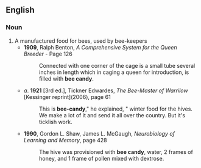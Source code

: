 ==English==
===Noun===
{{en-noun|sg=[[bee]] [[candy]]|bee candies}}
# A manufactured food for bees, used by bee-keepers
#*'''1909''', Ralph Benton, ''A Comprehensive System for the Queen Breeder'' - Page 126
#*:Connected with one corner of the cage is a small tube several inches in length which in caging a queen for introduction, is filled with '''bee candy'''.
#*''a''. '''1921''' [3rd ed.], Tickner Edwardes, ''The Bee-Master of Warrilow'' [Kessinger reprint](2006), page 61
#*:This is '''bee-candy'''," he explained, " winter food for the hives. We make a lot of it and send it all over the country. But it's ticklish work.
#*'''1990''', Gordon L. Shaw, James L. McGaugh, ''Neurobiology of Learning and Memory'', page 428
#*:The hive was provisioned with '''bee candy''', water, 2 frames of honey, and 1 frame of pollen mixed with dextrose.